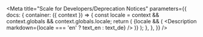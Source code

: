 

<Meta
  title="Scale for Developers/Deprecation Notices"
  parameters={{
    docs: {
      container: ({ context }) => {
        const locale = context && context.globals && context.globals.locale;
        return (
          <DocsContainer context={context}>
            {locale && (
              <Description markdown={locale === 'en' ? text_en : text_de} />
            )}
          </DocsContainer>
        );
      },
    },
  }}
/>
